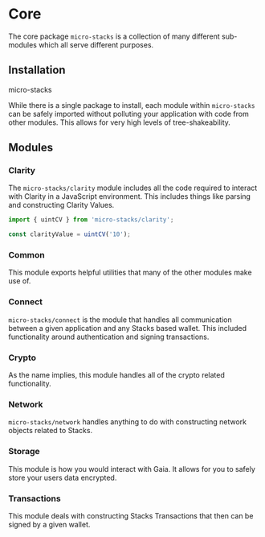 
# Core

The core package `micro-stacks` is a collection of many different sub-modules which all serve different purposes.

## Installation

<InstallTabs>micro-stacks</InstallTabs>

While there is a single package to install, each module within `micro-stacks` can be safely imported without polluting
your application with code from other modules. This allows for very high levels of tree-shakeability.

## Modules

### **Clarity**

The `micro-stacks/clarity` module includes all the code required to interact with Clarity in a JavaScript environment. This includes things like parsing and constructing Clarity Values.

```ts
import { uintCV } from 'micro-stacks/clarity';

const clarityValue = uintCV('10');
```

### **Common**

This module exports helpful utilities that many of the other modules make use of.

### **Connect**

`micro-stacks/connect` is the module that handles all communication between a given application and any Stacks based
wallet. This included functionality around authentication and signing transactions.&#x20;

### **Crypto**

As the name implies, this module handles all of the crypto related functionality.

### **Network**

`micro-stacks/network` handles anything to do with constructing network objects related to Stacks.&#x20;

### **Storage**

This module is how you would interact with Gaia. It allows for you to safely store your users data encrypted.&#x20;

### **Transactions**

This module deals with constructing Stacks Transactions that then can be signed by a given wallet.&#x20;
